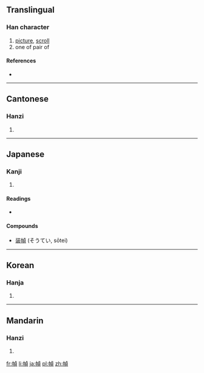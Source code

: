 {{also|帧}}
==Translingual==

===Han character===
{{Han char|rn=50|rad=巾|as=09|sn=12|four=4128<sub>6</sub>|canj=中月卜月金 (LBYBC)}}

# [[picture]], [[scroll]]
# one of pair of

====References====
* {{Han ref|kx=0334.060|dkj=08982|dj=0641.100|hdz=10747.050|uh=5E40|ud=24128|bh=B456|bd=46166}}

----

==Cantonese==

===Hanzi===
{{yue-hanzi|jyut=|y=jing3|sim=帧}}

# {{defn|lang=yue|sort=巾09}}

----

==Japanese==

===Kanji===
{{ja-kanji|grade=|rs=巾09}}

# {{defn|lang=ja|sort=巾09}}

====Readings====
* {{ja-readings|on=[[てい]] (tei), [[とう]] (tō), [[ちょう]] (chō)|kun=[[かけもの]] (kakemono)}}

====Compounds====
* [[装幀]] (そうてい, sōtei)

----

==Korean==

===Hanja===
{{ko-hanja|hangeul=[[정]], [[탱]]|rv=jeong, taeng|mr=chŏng, t'aeng}}

# {{defn|lang=ko|sort=巾09}}

----

==Mandarin==

===Hanzi===
{{cmn-hanzi|sim=帧|pin=[[zhèng]] ([[zheng4]])|wg=cheng<sup>4</sup>}}

# {{defn|lang=cmn|sort=巾09}}

[[fr:幀]]
[[li:幀]]
[[ja:幀]]
[[pl:幀]]
[[zh:幀]]